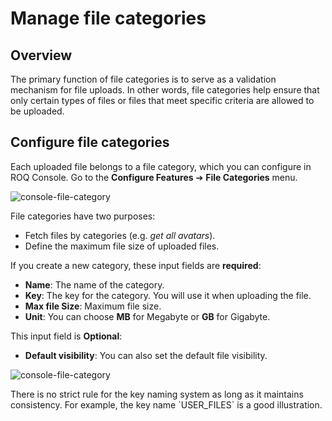 
# Manage file categories

## Overview

The primary function of file categories is to serve as a validation mechanism for file uploads. In other words, file categories help ensure that only certain types of files or files that meet specific criteria are allowed to be uploaded.

## Configure file categories

Each uploaded file belongs to a file category, which you can configure in ROQ Console. Go to the **Configure Features** ➔ **File Categories** menu. 

![console-file-category](/screenshots/file-categories-console.png)

File categories have two purposes:

* Fetch files by categories (e.g. _get all avatars_).
* Define the maximum file size of uploaded files.

If you create a new category, these input fields are **required**:

* **Name**: The name of the category.
* **Key**: The key for the category. You will use it when uploading the file.
* **Max file Size**: Maximum file size.
* **Unit**: You can choose **MB** for Megabyte or **GB** for Gigabyte.

This input field is **Optional**:

* **Default visibility**: You can also set the default file visibility.

![console-file-category](/screenshots/file-category-add-console.png)

<Callout type="info">
There is no strict rule for the key naming system as long as it maintains consistency. For example, the key name `USER_FILES` is a good illustration.
</Callout>